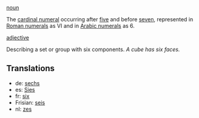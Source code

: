 [[noun]]

The [[cardinal numeral]] occurring after [[five]] and before [[seven]], represented in [[Roman numerals]] as VI and in [[Arabic numerals]] as 6.

[[adjective]]

Describing a set or group with six components. ''A cube has six faces.''


==Translations==
*de: [[sechs]]
*es: [[Sies]]
*fr: [[six]]
*Frisian: [[seis]]
*nl: [[zes]]